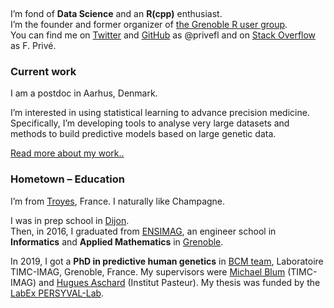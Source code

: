 <script>
  (function(i,s,o,g,r,a,m){i['GoogleAnalyticsObject']=r;i[r]=i[r]||function(){
  (i[r].q=i[r].q||[]).push(arguments)},i[r].l=1*new Date();a=s.createElement(o),
  m=s.getElementsByTagName(o)[0];a.async=1;a.src=g;m.parentNode.insertBefore(a,m)
  })(window,document,'script','https://www.google-analytics.com/analytics.js','ga');

  ga('create', 'UA-100463316-3', 'auto');
  ga('send', 'pageview');

</script>

<br>

I'm fond of __Data Science__ and an __R(cpp)__ enthusiast.    
I'm the founder and former organizer of [the Grenoble R user group](https://r-in-grenoble.github.io/).    
You can find me on [Twitter](https://twitter.com/privefl) and [GitHub](https://github.com/privefl) as \@privefl and on [Stack Overflow](https://stackoverflow.com/users/6103040/f-priv%c3%a9) as F. Privé.

### Current work

I am a postdoc in Aarhus, Denmark.

I'm interested in using statistical learning to advance precision medicine.
Specifically, I'm developing tools to analyse very large datasets and methods to build predictive models based on large genetic data.

[Read more about my work..](com.html)

### Hometown -- Education

I'm from [Troyes](https://en.wikipedia.org/wiki/Troyes), France. 
I naturally like Champagne.    

I was in prep school in [Dijon](https://en.wikipedia.org/wiki/Dijon).    
Then, in 2016, I graduated from [ENSIMAG](https://goo.gl/2aDwm1), an engineer school in __Informatics__ and __Applied Mathematics__ in [Grenoble](https://en.wikipedia.org/wiki/Grenoble). 

In 2019, I got a **PhD in predictive human genetics** in [BCM team](http://www-timc.imag.fr/rubrique44.html), Laboratoire TIMC-IMAG, Grenoble, France.
My supervisors were [Michael Blum](https://twitter.com/mblum_g) (TIMC-IMAG) and [Hugues Aschard](https://research.pasteur.fr/fr/member/hugues-aschard/) (Institut Pasteur).
My thesis was funded by the [LabEx PERSYVAL-Lab](https://persyval-lab.org/en).
